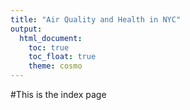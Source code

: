 ```yaml
---
title: "Air Quality and Health in NYC"
output: 
  html_document:
    toc: true
    toc_float: true
    theme: cosmo
---
```


#This is the index page